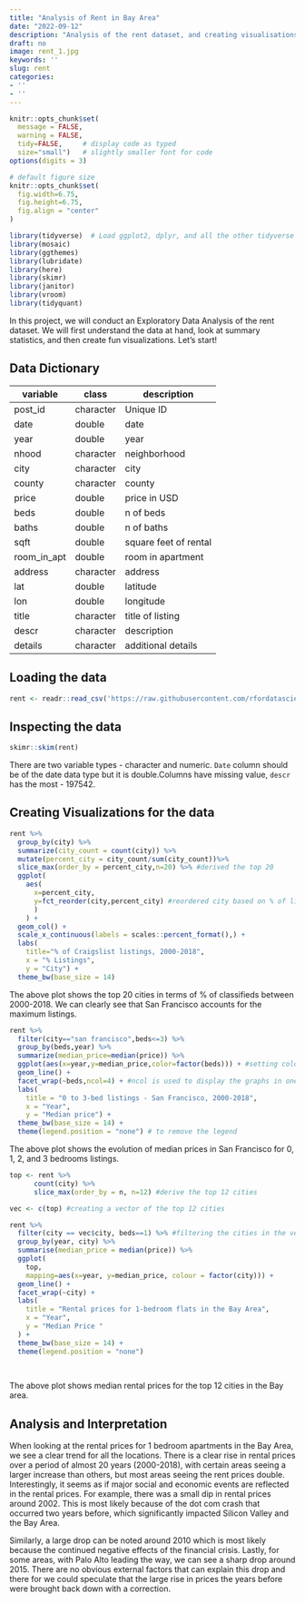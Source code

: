 ```yaml
---
title: "Analysis of Rent in Bay Area"
date: "2022-09-12"
description: "Analysis of the rent dataset, and creating visualisations to make inferences for rents in the Bay Area from 2000 to 2018 "
draft: no
image: rent_1.jpg
keywords: ''
slug: rent
categories:
- ''
- ''
---
```

```r
knitr::opts_chunk$set(
  message = FALSE, 
  warning = FALSE, 
  tidy=FALSE,     # display code as typed
  size="small")   # slightly smaller font for code
options(digits = 3)

# default figure size
knitr::opts_chunk$set(
  fig.width=6.75, 
  fig.height=6.75,
  fig.align = "center"
)
```
```r
library(tidyverse)  # Load ggplot2, dplyr, and all the other tidyverse packages
library(mosaic)
library(ggthemes)
library(lubridate)
library(here)
library(skimr)
library(janitor)
library(vroom)
library(tidyquant)
```
In this project, we will conduct an Exploratory Data Analysis of the rent dataset. We will first understand the data at hand, look at summary statistics, and then create fun visualizations. Let's start!


## Data Dictionary

| variable    | class     | description           |
|-------------|-----------|-----------------------|
| post_id     | character | Unique ID             |
| date        | double    | date                  |
| year        | double    | year                  |
| nhood       | character | neighborhood          |
| city        | character | city                  |
| county      | character | county                |
| price       | double    | price in USD          |
| beds        | double    | n of beds             |
| baths       | double    | n of baths            |
| sqft        | double    | square feet of rental |
| room_in_apt | double    | room in apartment     |
| address     | character | address               |
| lat         | double    | latitude              |
| lon         | double    | longitude             |
| title       | character | title of listing      |
| descr       | character | description           |
| details     | character | additional details    |



## Loading the data
```r

rent <- readr::read_csv('https://raw.githubusercontent.com/rfordatascience/tidytuesday/master/data/2022/2022-07-05/rent.csv')

```


## Inspecting the data
```r

skimr::skim(rent)

```
      
There are two variable types - character and numeric. `Date` column should be of the date data type but it is double.Columns have missing value, `descr` has the most - 197542.
              

## Creating Visualizations for the data
```r

rent %>%
  group_by(city) %>%
  summarize(city_count = count(city)) %>%
  mutate(percent_city = city_count/sum(city_count))%>%
  slice_max(order_by = percent_city,n=20) %>% #derived the top 20
  ggplot(
    aes(
      x=percent_city,
      y=fct_reorder(city,percent_city) #reordered city based on % of listings
      )
    ) + 
  geom_col() +
  scale_x_continuous(labels = scales::percent_format(),) +
  labs(
    title="% of Craigslist listings, 2000-2018", 
    x = "% Listings",
    y = "City") +
  theme_bw(base_size = 14)

```
                             
The above plot shows the top 20 cities in terms of % of classifieds between 2000-2018. We can clearly see that San Francisco accounts for the maximum listings.


```r

rent %>%
  filter(city=="san francisco",beds<=3) %>%
  group_by(beds,year) %>%
  summarize(median_price=median(price)) %>%
  ggplot(aes(x=year,y=median_price,color=factor(beds))) + #setting colour for no. of beds
  geom_line() +
  facet_wrap(~beds,ncol=4) + #ncol is used to display the graphs in one line
  labs(
    title = "0 to 3-bed listings - San Francisco, 2000-2018",
    x = "Year",
    y = "Median price") +
  theme_bw(base_size = 14) +
  theme(legend.position = "none") # to remove the legend

```
                   
The above plot shows the evolution of median prices in San Francisco for 0, 1, 2, and 3 bedrooms listings.


                    
```r

top <- rent %>%
      count(city) %>%
      slice_max(order_by = n, n=12) #derive the top 12 cities

vec <- c(top) #creating a vector of the top 12 cities

rent %>%
  filter(city == vec$city, beds==1) %>% #filtering the cities in the vector
  group_by(year, city) %>%
  summarise(median_price = median(price)) %>%
  ggplot(
    top,  
    mapping=aes(x=year, y=median_price, colour = factor(city))) +
  geom_line() +
  facet_wrap(~city) +
  labs(
    title = "Rental prices for 1-bedroom flats in the Bay Area",
    x = "Year",
    y = "Median Price "
  ) +
  theme_bw(base_size = 14) + 
  theme(legend.position = "none") 
  
           
```
                           
The above plot shows median rental prices for the top 12 cities in the Bay area. 



## Analysis and Interpretation
When looking at the rental prices for 1 bedroom apartments in the Bay Area, we see a clear trend for all the locations. There is a clear rise in rental prices over a period of almost 20 years (2000-2018), with certain areas seeing a larger increase than others, but most areas seeing the rent prices double. Interestingly, it seems as if major social and economic events are reflected in the rental prices. For example, there was a small dip in rental prices around 2002. This is most likely because of the dot com crash that occurred two years before, which significantly impacted Silicon Valley and the Bay Area.

Similarly, a large drop can be noted around 2010 which is most likely because the continued negative effects of the financial crisis. Lastly, for some areas, with Palo Alto leading the way, we can see a sharp drop around 2015. There are no obvious external factors that can explain this drop and there for we could speculate that the large rise in prices the years before were brought back down with a correction.

